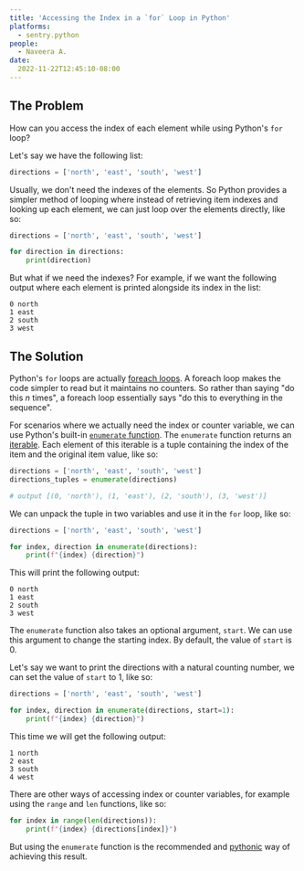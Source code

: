 ```yaml
---
title: 'Accessing the Index in a `for` Loop in Python'
platforms: 
  - sentry.python
people: 
  - Naveera A.
date:
  2022-11-22T12:45:10-08:00
---
```


## The Problem

How can you access the index of each element while using Python's `for` loop?

Let's say we have the following list:

```python
directions = ['north', 'east', 'south', 'west']
```

Usually, we don't need the indexes of the elements. So Python provides a simpler method of looping where instead of retrieving item indexes and looking up each element, we can just loop over the elements directly, like so:

```python
directions = ['north', 'east', 'south', 'west']

for direction in directions:
	print(direction)
```

But what if we need the indexes? For example, if we want the following output where each element is printed alongside its index in the list:

```
0 north
1 east
2 south
3 west
```

## The Solution

Python's `for` loops are actually [foreach loops](https://en.wikipedia.org/wiki/Foreach_loop). A foreach loop makes the code simpler to read but it maintains no counters. So rather than saying "do this _n_ times", a foreach loop essentially says "do this to everything in the sequence".

For scenarios where we actually need the index or counter variable, we can use Python's built-in [`enumerate` function](https://docs.python.org/3/library/functions.html#enumerate). The `enumerate` function returns an [iterable](https://docs.python.org/3/glossary.html#term-iterable). Each element of this iterable is a tuple containing the index of the item and the original item value, like so:

```python
directions = ['north', 'east', 'south', 'west']
directions_tuples = enumerate(directions)

# output [(0, 'north'), (1, 'east'), (2, 'south'), (3, 'west')]
```

We can unpack the tuple in two variables and use it in the `for` loop, like so:

```python
directions = ['north', 'east', 'south', 'west']

for index, direction in enumerate(directions):
	print(f"{index} {direction}")
```

This will print the following output:

```
0 north
1 east
2 south
3 west
```

The `enumerate` function also takes an optional argument, `start`. We can use this argument to change the starting index. By default, the value of `start` is 0.

Let's say we want to print the directions with a natural counting number, we can set the value of `start` to 1, like so:

```python
directions = ['north', 'east', 'south', 'west']

for index, direction in enumerate(directions, start=1):
	print(f"{index} {direction}")
```

This time we will get the following output:

```
1 north
2 east
3 south
4 west
```

There are other ways of accessing index or counter variables, for example using the `range` and `len` functions, like so:

```python
for index in range(len(directions)):
	print(f"{index} {directions[index]}")
```

But using the `enumerate` function is the recommended and [pythonic](https://docs.python-guide.org/writing/style/) way of achieving this result.

